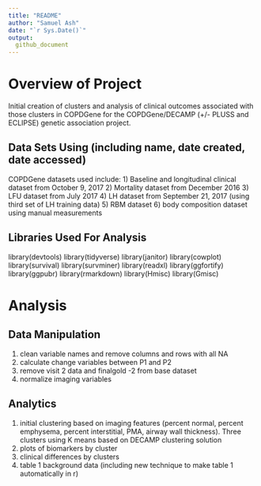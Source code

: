 ```yaml
---
title: "README"
author: "Samuel Ash"
date: "`r Sys.Date()`"
output: 
  github_document
---
```


# Overview of Project
Initial creation of clusters and analysis of clinical outcomes associated with those clusters in COPDGene for the COPDGene/DECAMP (+/- PLUSS and ECLIPSE) genetic association project.

## Data Sets Using (including name, date created, date accessed)
COPDGene datasets used include:
1) Baseline and longitudinal clinical dataset from October 9, 2017
2) Mortality dataset from December 2016
3) LFU dataset from July 2017
4) LH dataset from September 21, 2017 (using third set of LH training data)
5) RBM dataset
6) body composition dataset using manual measurements

## Libraries Used For Analysis
library(devtools)
library(tidyverse)
library(janitor)
library(cowplot)
library(survival)
library(survminer)
library(readxl)
library(ggfortify)
library(ggpubr)
library(rmarkdown)
library(Hmisc)
library(Gmisc)

# Analysis

## Data Manipulation
1) clean variable names and remove columns and rows with all NA
2) calculate change variables between P1 and P2
3) remove visit 2 data and finalgold -2 from base dataset
4) normalize imaging variables

## Analytics
1) initial clustering based on imaging features (percent normal, percent emphysema, percent interstitial, PMA, airway wall thickness).  Three clusters using K means based on DECAMP clustering solution
2) plots of biomarkers by cluster 
3) clinical differences by clusters
4) table 1 background data (including new technique to make table 1 automatically in r)